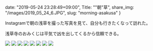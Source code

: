 date: "2019-05-24 23:28:49+09:00",
Title: ""朝"草",
share_img: "/images/2019_05_24_6.JPG",
slug: "morning-asakusa"
}

Instagramで朝の浅草を撮った写真を見て、自分も行きたくなって訪れた。

浅草寺のおみくじは平気で凶を出してくるから信頼できる。

![](/images/2019_05_24_1.JPG)
![](/images/2019_05_24_2.JPG)
![](/images/2019_05_24_3.JPG)
![](/images/2019_05_24_4.JPG)
![](/images/2019_05_24_5.JPG)
![](/images/2019_05_24_6.JPG)
![](/images/2019_05_24_7.JPG)
![](/images/2019_05_24_8.JPG)

